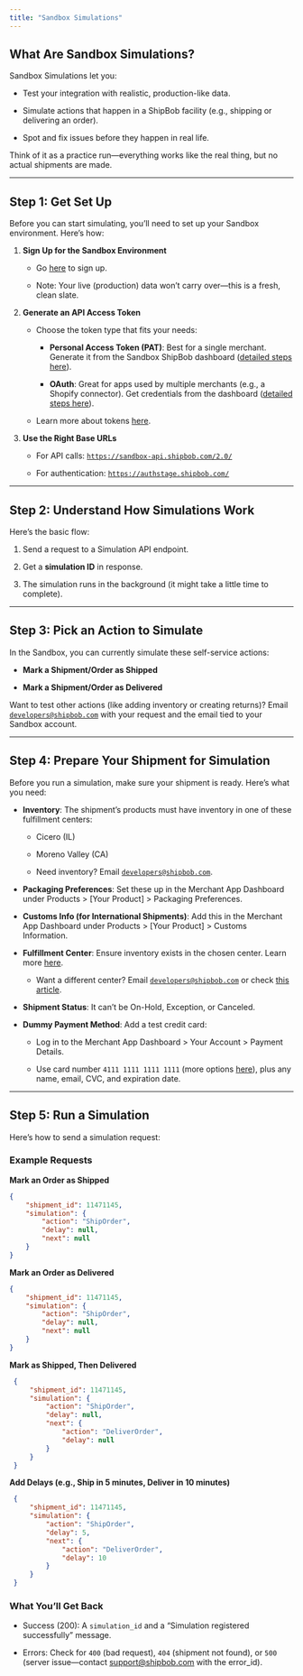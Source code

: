 ```yaml
---
title: "Sandbox Simulations"
---
```


## What Are Sandbox Simulations?

Sandbox Simulations let you:

* Test your integration with realistic, production-like data.

* Simulate actions that happen in a ShipBob facility (e.g., shipping or delivering an order).

* Spot and fix issues before they happen in real life.

Think of it as a practice run—everything works like the real thing, but no actual shipments are made.

***

## Step 1: Get Set Up

Before you can start simulating, you’ll need to set up your Sandbox environment. Here’s how:

1. **Sign Up for the Sandbox Environment**

   * Go [here](#) to sign up.

   * Note: Your live (production) data won’t carry over—this is a fresh, clean slate.

2. **Generate an API Access Token**

   * Choose the token type that fits your needs:

     * **Personal Access Token (PAT)**: Best for a single merchant. Generate it from the Sandbox ShipBob dashboard ([detailed steps here](#)).

     * **OAuth**: Great for apps used by multiple merchants (e.g., a Shopify connector). Get credentials from the dashboard ([detailed steps here](#)).

   * Learn more about tokens [here](#).

3. **Use the Right Base URLs**

   * For API calls: [`https://sandbox-api.shipbob.com/2.0/`](https://sandbox-api.shipbob.com/2.0/)

   * For authentication: [`https://authstage.shipbob.com/`](https://authstage.shipbob.com/)

***

## Step 2: Understand How Simulations Work

Here’s the basic flow:

1. Send a request to a Simulation API endpoint.

2. Get a **simulation ID** in response.

3. The simulation runs in the background (it might take a little time to complete).

***

## Step 3: Pick an Action to Simulate

In the Sandbox, you can currently simulate these self-service actions:

* **Mark a Shipment/Order as Shipped**

* **Mark a Shipment/Order as Delivered**

Want to test other actions (like adding inventory or creating returns)? Email [`developers@shipbob.com`](mailto:developers@shipbob.com) with your request and the email tied to your Sandbox account.

***

## Step 4: Prepare Your Shipment for Simulation

Before you run a simulation, make sure your shipment is ready. Here’s what you need:

* **Inventory**: The shipment’s products must have inventory in one of these fulfillment centers:

  * Cicero (IL)

  * Moreno Valley (CA)

  * Need inventory? Email [`developers@shipbob.com`](mailto:developers@shipbob.com).

* **Packaging Preferences**: Set these up in the Merchant App Dashboard under Products > \[Your Product] > Packaging Preferences.

* **Customs Info (for International Shipments)**: Add this in the Merchant App Dashboard under Products > \[Your Product] > Customs Information.

* **Fulfillment Center**: Ensure inventory exists in the chosen center. Learn more [here](#).

  * Want a different center? Email [`developers@shipbob.com`](mailto:developers@shipbob.com) or check [this article](#).

* **Shipment Status**: It can’t be On-Hold, Exception, or Canceled.

* **Dummy Payment Method**: Add a test credit card:

  * Log in to the Merchant App Dashboard > Your Account > Payment Details.

  * Use card number `4111 1111 1111 1111` (more options [here](#)), plus any name, email, CVC, and expiration date.

***

## Step 5: Run a Simulation

Here’s how to send a simulation request:

### Example Requests

**Mark an Order as Shipped**

```json POST https://sandbox-api.shipbob.com/2.0/simulate/shipment [expandable]
{
    "shipment_id": 11471145,
    "simulation": {
        "action": "ShipOrder",
        "delay": null,
        "next": null
    }
}
```

**Mark an Order as Delivered**

```json POST https://sandbox-api.shipbob.com/2.0/simulate/shipment [expandable]
{
    "shipment_id": 11471145,
    "simulation": {
        "action": "ShipOrder",
        "delay": null,
        "next": null
    }
}
```

**Mark as Shipped, Then Delivered**

```json POST https://sandbox-api.shipbob.com/2.0/simulate/shipment [expandable]
 {
     "shipment_id": 11471145,
     "simulation": {
         "action": "ShipOrder",
         "delay": null,
         "next": {
             "action": "DeliverOrder",
             "delay": null
         }
     }
 }
```

**Add Delays (e.g., Ship in 5 minutes, Deliver in 10 minutes)**

```json POST https://sandbox-api.shipbob.com/2.0/simulate/shipment [expandable]
 {
     "shipment_id": 11471145,
     "simulation": {
         "action": "ShipOrder",
         "delay": 5,
         "next": {
             "action": "DeliverOrder",
             "delay": 10
         }
     }
 }
```

### What You’ll Get Back

* Success (200): A `simulation_id` and a “Simulation registered successfully” message.

* Errors: Check for `400` (bad request), `404` (shipment not found), or `500` (server issue—contact [support@shipbob.com](mailto:support@shipbob.com) with the error\_id).